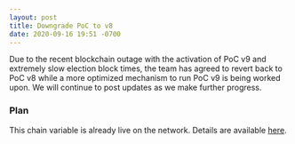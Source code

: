 ```yaml
---
layout: post
title: Downgrade PoC to v8
date: 2020-09-16 19:51 -0700
---
```


Due to the recent blockchain outage with the activation of PoC v9 and extremely slow election block
times, the team has agreed to revert back to PoC v8 while a more optimized mechanism to run PoC v9
is being worked upon. We will continue to post updates as we make further progress.

<!--truncate-->

### Plan

This chain variable is already live on the network. Details are available
[here](https://github.com/helium/miner/blob/master/audit/var-44.md).
